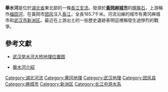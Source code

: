 '''舉水河'''是位於[[湖北省|湖北省]]東北部的一條[[長江支流|長江支流]]。發源於'''[[黄冈|黃岡]][[麻城市|麻城市]]'''的[[棋盤石|棋盤石]]，上游稱作[[福田河|福田河]]，在黃岡市[[团风县|团风]]注入[[長江|長江]]，全長165.7千米。河流沿線的城市有黄冈麻城市和[[武汉市|武汉市]][[新洲区|新洲区]]。最近在上游出土的一些歷史遺跡表明這裡稱發生過慘烈的戰爭。

==參考文獻==

*[http://wuhan.map.iecity.com/Detail66484849664874516752.html 武汉举水河大桥地理位置图] {{Wayback|url=http://wuhan.map.iecity.com/Detail66484849664874516752.html |date=20160305094447 }}

*[http://www.5zls.org/ShowPost.asp?ThreadID=51032 舉水河介紹]{{dead link|date=2018年4月 |bot=InternetArchiveBot |fix-attempted=yes }}

{{Wuhan-stub}}

[[Category:湖北河流|Category:湖北河流]]
[[Category:黄冈地理|Category:黄冈地理]]
[[Category:武汉地理|Category:武汉地理]]
[[Category:团风县|Category:团风县]]
[[Category:麻城市|Category:麻城市]]
[[Category:新洲区|Category:新洲区]]
[[Category:长江中游水系|Category:长江中游水系]]